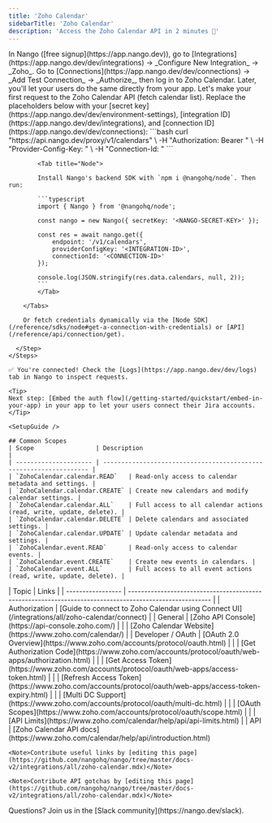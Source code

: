 ```yaml
---
title: 'Zoho Calendar'
sidebarTitle: 'Zoho Calendar'
description: 'Access the Zoho Calendar API in 2 minutes 💨'
---
```




<Tabs>
  <Tab title="🚀 Quickstart">
    <Steps>
      <Step title="Create an integration">
        In Nango ([free signup](https://app.nango.dev)), go to [Integrations](https://app.nango.dev/dev/integrations) -> _Configure New Integration_ -> _Zoho_.
      </Step>
      <Step title="Authorize Zoho Calendar">
        Go to [Connections](https://app.nango.dev/dev/connections) -> _Add Test Connection_ -> _Authorize_, then log in to Zoho Calendar. Later, you'll let your users do the same directly from your app.
      </Step>
      <Step title="Call the Zoho Calendar API">
        Let's make your first request to the Zoho Calendar API (fetch calendar list). Replace the placeholders below with your [secret key](https://app.nango.dev/dev/environment-settings), [integration ID](https://app.nango.dev/dev/integrations), and [connection ID](https://app.nango.dev/dev/connections):
        <Tabs>
            <Tab title="cURL">
                ```bash
                curl "https://api.nango.dev/proxy/v1/calendars" \
                  -H "Authorization: Bearer <NANGO-SECRET-KEY>" \
                  -H "Provider-Config-Key: <INTEGRATION-ID>" \
                  -H "Connection-Id: <CONNECTION-ID>"
                ```
            </Tab>

            <Tab title="Node">

            Install Nango's backend SDK with `npm i @nangohq/node`. Then run:

            ```typescript
            import { Nango } from '@nangohq/node';

            const nango = new Nango({ secretKey: '<NANGO-SECRET-KEY>' });

            const res = await nango.get({
                endpoint: '/v1/calendars',
                providerConfigKey: '<INTEGRATION-ID>',
                connectionId: '<CONNECTION-ID>'
            });

            console.log(JSON.stringify(res.data.calendars, null, 2));
            ```
            </Tab>

        </Tabs>

        Or fetch credentials dynamically via the [Node SDK](/reference/sdks/node#get-a-connection-with-credentials) or [API](/reference/api/connection/get).

      </Step>
    </Steps>

    ✅ You're connected! Check the [Logs](https://app.nango.dev/dev/logs) tab in Nango to inspect requests.

    <Tip>
    Next step: [Embed the auth flow](/getting-started/quickstart/embed-in-your-app) in your app to let your users connect their Jira accounts.
    </Tip>
  </Tab>
  <Tab title="🧑‍💻 OAuth app setup">
    
    <SetupGuide />
    
    ## Common Scopes
    | Scope                 | Description                                                        |
    | --------------------- | ------------------------------------------------------------------ |
    | `ZohoCalendar.calendar.READ`   | Read-only access to calendar metadata and settings. |
    | `ZohoCalendar.calendar.CREATE` | Create new calendars and modify calendar settings. |
    | `ZohoCalendar.calendar.ALL`    | Full access to all calendar actions (read, write, update, delete). |
    | `ZohoCalendar.calendar.DELETE` | Delete calendars and associated settings. |
    | `ZohoCalendar.calendar.UPDATE` | Update calendar metadata and settings. |
    | `ZohoCalendar.event.READ`      | Read-only access to calendar events. |
    | `ZohoCalendar.event.CREATE`    | Create new events in calendars. |
    | `ZohoCalendar.event.ALL`       | Full access to all event actions (read, write, update, delete). |
  </Tab>
  <Tab title="🔗 Useful links">
    | Topic             | Links                                                                                                   |
    | ----------------- | ------------------------------------------------------------------------------------------------------- |
    | Authorization     | [Guide to connect to Zoho Calendar using Connect UI](/integrations/all/zoho-calendar/connect) |
    | General           | [Zoho API Console](https://api-console.zoho.com/)                                                       |
    |                   | [Zoho Calendar Website](https://www.zoho.com/calendar/)                                                     |
    | Developer / OAuth | [OAuth 2.0 Overview](https://www.zoho.com/accounts/protocol/oauth.html)                                 |
    |                   | [Get Authorization Code](https://www.zoho.com/accounts/protocol/oauth/web-apps/authorization.html)      |
    |                   | [Get Access Token](https://www.zoho.com/accounts/protocol/oauth/web-apps/access-token.html)             |
    |                   | [Refresh Access Token](https://www.zoho.com/accounts/protocol/oauth/web-apps/access-token-expiry.html) |
    |                   | [Multi DC Support](https://www.zoho.com/accounts/protocol/oauth/multi-dc.html)                          |
    |                   | [OAuth Scopes](https://www.zoho.com/accounts/protocol/oauth/scope.html)                                 |
    |                   | [API Limits](https://www.zoho.com/calendar/help/api/api-limits.html)                                    |
    | API               | [Zoho Calendar API docs](https://www.zoho.com/calendar/help/api/introduction.html)   

    <Note>Contribute useful links by [editing this page](https://github.com/nangohq/nango/tree/master/docs-v2/integrations/all/zoho-calendar.mdx)</Note>
  </Tab>
  <Tab title="🚨 API gotchas">
  <ApiGotchas />

    <Note>Contribute API gotchas by [editing this page](https://github.com/nangohq/nango/tree/master/docs-v2/integrations/all/zoho-calendar.mdx)</Note>
  </Tab>
</Tabs>
<Info>
    Questions? Join us in the [Slack community](https://nango.dev/slack).
</Info>
